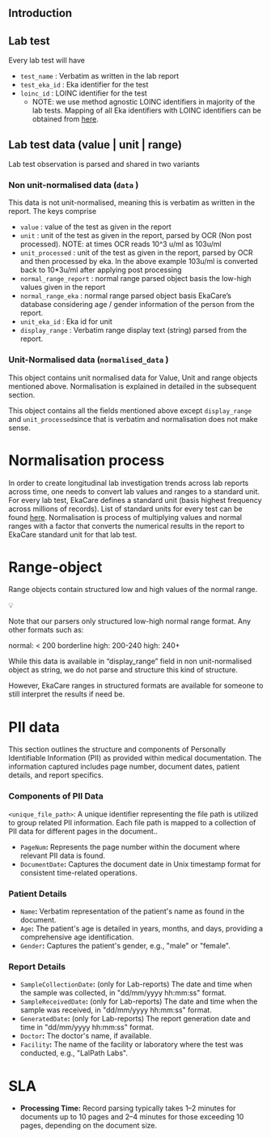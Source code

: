 ## Introduction
## Lab test

Every lab test will have

- `test_name` : Verbatim as written in the lab report
- `test_eka_id` : Eka identifier for the test
- `loinc_id` : LOINC identifier for the test
    - NOTE: we use method agnostic LOINC identifiers in majority of the lab tests. Mapping of all Eka identifiers with LOINC identifiers can be obtained from [here](https://www.notion.so/EkaCare-Lab-report-parsing-details-16f28b1d375d8002918efa88d0d46567?pvs=21).

## Lab test data (value | unit | range)

Lab test observation is parsed and shared in two variants

### Non unit-normalised data (`data` )

This data is not unit-normalised, meaning this is verbatim as written in the report. The keys comprise

- `value` : value of the test as given in the report
- `unit` : unit of the test as given in the report, parsed by OCR (Non post processed). NOTE: at times OCR reads 10^3 u/ml as 103u/ml
- `unit_processed` : unit of the test as given in the report, parsed by OCR and then processed by eka. In the above example 103u/ml  is converted back to 10*3u/ml after applying post processing
- `normal_range_report` : normal range parsed object basis the low-high values given in the report
- `normal_range_eka` : normal range parsed object basis EkaCare’s database considering age / gender information of the person from the report.
- `unit_eka_id` : Eka id for unit
- `display_range` : Verbatim range display text (string) parsed from the report.

### Unit-Normalised data (`normalised_data` )

This object contains unit normalised data for Value, Unit and range objects mentioned above. Normalisation is explained in detailed in the subsequent section.

This object contains all the fields mentioned above except `display_range` and `unit_processed`since that is verbatim and normalisation does not make sense.

# Normalisation process

In order to create longitudinal lab investigation trends across lab reports across time, one needs to convert lab values and ranges to a standard unit. For every lab test, EkaCare defines a standard unit (basis highest frequency across millions of records). List of standard units for every test can be found [here](https://www.notion.so/EkaCare-Lab-report-parsing-details-16f28b1d375d8002918efa88d0d46567?pvs=21). Normalisation is process of multiplying values and normal ranges with a factor that converts the numerical results in the report to EkaCare standard unit for that lab test. 

# Range-object

Range objects contain structured low and high values of the normal range. 

<aside>
💡

Note that our parsers only structured low-high normal range format. Any other formats such as:

normal: < 200
borderline high: 200-240
high: 240+

While this data is available in “display_range” field in non unit-normalised object as string, we do not parse and structure this kind of structure.

However, EkaCare ranges in structured formats are available for someone to still interpret the results if need be.

</aside>

# PII data

This section outlines the structure and components of Personally Identifiable Information (PII) as provided within medical documentation. The information captured includes page number, document dates, patient details, and report specifics.

### Components of PII Data

`<unique_file_path>`: A unique identifier representing the file path is utilized to group related PII information. Each file path is mapped to a collection of PII data for different pages in the document..

- `PageNum`**:** Represents the page number within the document where relevant PII data is found.
- `DocumentDate`**:** Captures the document date in Unix timestamp format for consistent time-related operations.

### **Patient Details**

- `Name`**:** Verbatim representation of the patient's name as found in the document.
- `Age`**:** The patient's age is detailed in years, months, and days, providing a comprehensive age identification.
- `Gender`**:** Captures the patient's gender, e.g., "male" or "female".

### **Report Details**

- `SampleCollectionDate`**:** (only for Lab-reports) The date and time when the sample was collected, in "dd/mm/yyyy hh:mm:ss" format.
- `SampleReceivedDate`**:** (only for Lab-reports) The date and time when the sample was received, in "dd/mm/yyyy hh:mm:ss" format.
- `GeneratedDate`**:** (only for Lab-reports) The report generation date and time in "dd/mm/yyyy hh:mm:ss" format.
- `Doctor`**:** The doctor's name, if available.
- `Facility`**:** The name of the facility or laboratory where the test was conducted, e.g., "LalPath Labs".

# SLA

- **Processing Time:** Record parsing typically takes 1–2 minutes for documents up to 10 pages and 2–4 minutes for those exceeding 10 pages, depending on the document size.
